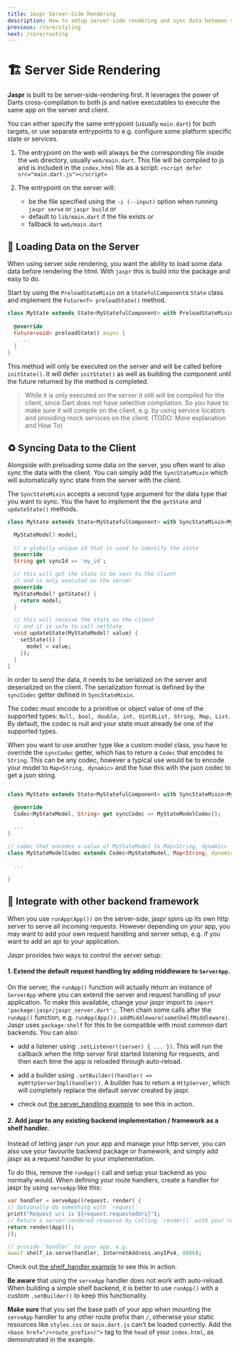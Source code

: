 ```yaml
---
title: Jaspr Server-Side Rendering
description: How to setup server-side rendering and sync data between server and client in Jaspr.
previous: /core/styling
next: /core/routing
---
```


# 🏗 Server Side Rendering

**Jaspr** is built to be server-side-rendering first. It leverages the power of Darts
cross-compilation to both js and native executables to execute the same app on the server and client.

You can either specify the same entrypoint (usually `main.dart`) for both targets, or use separate
entrypoints to e.g. configure some platform specific state or services.

1. The entrypoint on the web will always be the corresponding file inside the `web` directory,
   usually `web/main.dart`. This file will be compiled to js and is included in the `index.html` file
   as a script: `<script defer src="main.dart.js"></script>`

2. The entrypoint on the server will:
    - be the file specified using the `-i (--input)` option when running `jaspr serve` or `jaspr build` or
    - default to `lib/main.dart` if the file exists or
    - fallback to `web/main.dart`

## 💽 Loading Data on the Server

When using server side rendering, you want the ability to load some data data before rendering the html.
With `jaspr` this is build into the package and easy to do.

Start by using the `PreloadStateMixin` on a `StatefulComponent`s `State` class and implement the `Future<T> preloadState()` method.

```dart
class MyState extends State<MyStatefulComponent> with PreloadStateMixin {
  
  @override
  Future<void> preloadState() async {
    ...
  }
}
```

This method will only be executed on the server and will be called before `initState()`. It will defer
`initState()` as well as building the component until the future returned by the method is completed.

> While it is only executed on the server it still will be compiled for the client, since Dart does not have
> selective compilation. So you have to make sure it will compile on the client, e.g. by using service locators
> and providing mock services on the client. (TODO: More explanation and How To)

## ♻️ Syncing Data to the Client

Alongside with preloading some data on the server, you often want to also sync the data with the client.
You can simply add the `SyncStateMixin` which will automatically sync state from the server with the client.

The `SyncStateMixin` accepts a second type argument for the data type that you want to sync. You the have to
implement the the `getState` and `updateState()` methods.

```dart
class MyState extends State<MyStatefulComponent> with SyncStateMixin<MyStatefulComponent, MyStateModel> {

  MyStateModel? model;
  
  // a globally unique id that is used to identify the state
  @override
  String get syncId => 'my_id';

  // this will get the state to be sent to the client
  // and is only executed on the server
  @override
  MyStateModel? getState() {
    return model;
  }

  // this will receive the state on the client
  // and it is safe to call setState
  void updateState(MyStateModel? value) {
    setState(() {
      model = value;
    });
  }
}
```

In order to send the data, it needs to be serialized on the server and deserialized on the client.
The serialization format is defined by the `syncCodec` getter defined in `SyncStateMixin`.

The codec must encode to a primitive or object value of one of the supported types: `Null, bool,
double, int, Uint8List, String, Map, List`. By default, the codec is null and your state must
already be one of the supported types.

When you want to use another type like a custom model class, you have to override the `syncCodec` getter, which
has to return a `Codec` that encodes to `String`. This can be any codec, however a typical use would be to
encode your model to `Map<String, dynamic>` and the fuse this with the json codec to get a json string.

```dart

class MyState extends State<MyStatefulComponent> with SyncStateMixin<MyStatefulComponent, MyStateModel> {

  @override
  Codec<MyStateModel, String> get syncCodec => MyStateModelCodec();

  ...
}

// codec that encodes a value of MyStateModel to Map<String, dynamic>
class MyStateModelCodec extends Codec<MyStateModel, Map<String, dynamic>> {
  
  ...
  
}
```

## 🔀 Integrate with other backend framework

When you use `runApp(App())` on the server-side, jaspr spins up its own http server to serve all
incoming requests. However depending on your app, you may want to add your own request handling and
server setup, e.g. if you want to add an api to your application.

Jaspr provides two ways to control the server setup:


#### 1. Extend the default request handling by adding middleware to `ServerApp`.

On the server, the `runApp()` function will actually return an instance of `ServerApp` where you can
extend the server and request handling of your application.
To make this available, change your jaspr import to `import 'package:jaspr/jaspr_server.dart';`. Then
chain some calls after the `runApp()` function, e.g. `runApp(App()).addMiddleware(someShelfMiddleware)`.
Jaspr uses `package:shelf` for this to be compatible with most common dart backends. You can also:

- add a listener using `.setListener((server) { ... })`.
  This will run the callback when the http server first started listening for requests, and then
  each time the app is reloaded through auto-reload.

- add a builder using `.setBuilder((handler) => myHttpServerImpl(handler))`.
  A builder has to return a `HttpServer`, which will completely replace the default server created
  by jaspr.

- check out [the server_handling example](https://github.com/schultek/jaspr/tree/main/experiments/server_handling) to see this in action.


#### 2. Add jaspr to any existing backend implementation / framework as a **shelf handler**.

Instead of letting jaspr run your app and manage your http server, you can also use your favourite
backend package or framework, and simply add jaspr as a request handler to your implementation.

To do this, remove the `runApp()` call and setup your backend as you normally would. When defining your
route handlers, create a handler for jaspr by using `serveApp` like this:
```dart
var handler = serveApp((request, render) {
// Optionally do something with `request`
print("Request uri is ${request.requestedUri}");
// Return a server-rendered response by calling `render()` with your root component
return render(App());
});

// provide `handler` to your app, e.g.
await shelf_io.serve(handler, InternetAddress.anyIPv4, 8080);
```

Check out [the shelf_handler example](https://github.com/schultek/jaspr/tree/main/experiments/shelf_handler) to see this in action.

**Be aware** that using the `serveApp` handler does not work with auto-reload. When building a simple
shelf backend, it is better to use `runApp()` with a custom `.setBuilder()` to keep this functionality.

**Make sure** that you set the base path of your app when mounting the `serveApp` handler to
any other route prefix than `/`, otherwise your static resources like `styles.css` or `main.dart.js`
can't be loaded correctly. Add the `<base href="/<route_prefix>/">` tag to the `head` of your
`index.html`, as demonstrated in the example.